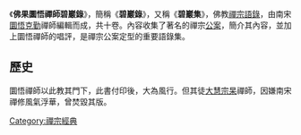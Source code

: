 《'''佛果圜悟禪師碧巖錄'''》，簡稱《'''碧巖錄'''》，又稱《'''碧巖集'''》，佛教[[禪宗語錄|禪宗語錄]]，由南宋[[圜悟克勤|圜悟克勤]]禪師編輯而成，共十卷。內容收集了著名的禪宗[[公案|公案]]，簡介其內容，並加上圜悟禪師的唱評，是禪宗公案定型的重要語錄集。

==歷史==
圜悟禪師以此教其門下，此書付印後，大為風行。但其徒[[大慧宗杲|大慧宗杲]]禪師，因嫌南宋禪修風氣浮華，曾焚毀其版。
{{禅宗典籍}}
[[Category:禪宗經典|Category:禪宗經典]]